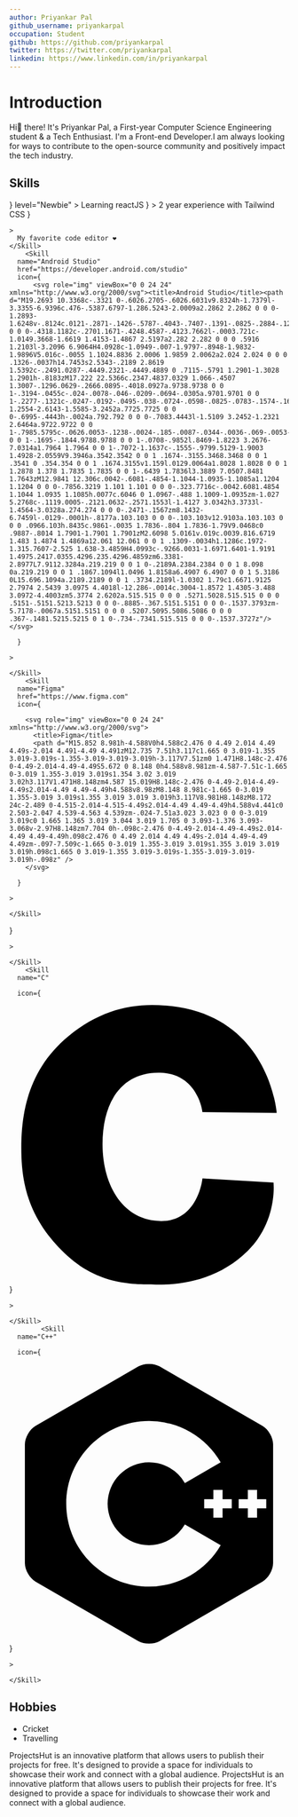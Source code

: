 ```yaml
---
author: Priyankar Pal
github_username: priyankarpal
occupation: Student
github: https://github.com/priyankarpal
twitter: https://twitter.com/priyankarpal
linkedin: https://www.linkedin.com/in/priyankarpal
---
```


# Introduction

Hi👋 there! It's Priyankar Pal, a First-year Computer Science Engineering student & a Tech Enthusiast. I'm a Front-end Developer.I am always looking for ways to contribute to the open-source community and positively impact the tech industry.

## Skills

<Tabs>

<Tab title="Frame Work">
  <Skills title="Frame Works">
    <Skill
      name="React"
      href="https://reactjs.org/"
      icon={
        <svg role="img" viewBox="0 0 24 24" xmlns="http://www.w3.org/2000/svg">
          <title>ReactJs</title>
          <path d="M14.23 12.004a2.236 2.236 0 0 1-2.235 2.236 2.236 2.236 0 0 1-2.236-2.236 2.236 2.236 0 0 1 2.235-2.236 2.236 2.236 0 0 1 2.236 2.236zm2.648-10.69c-1.346 0-3.107.96-4.888 2.622-1.78-1.653-3.542-2.602-4.887-2.602-.41 0-.783.093-1.106.278-1.375.793-1.683 3.264-.973 6.365C1.98 8.917 0 10.42 0 12.004c0 1.59 1.99 3.097 5.043 4.03-.704 3.113-.39 5.588.988 6.38.32.187.69.275 1.102.275 1.345 0 3.107-.96 4.888-2.624 1.78 1.654 3.542 2.603 4.887 2.603.41 0 .783-.09 1.106-.275 1.374-.792 1.683-3.263.973-6.365C22.02 15.096 24 13.59 24 12.004c0-1.59-1.99-3.097-5.043-4.032.704-3.11.39-5.587-.988-6.38-.318-.184-.688-.277-1.092-.278zm-.005 1.09v.006c.225 0 .406.044.558.127.666.382.955 1.835.73 3.704-.054.46-.142.945-.25 1.44-.96-.236-2.006-.417-3.107-.534-.66-.905-1.345-1.727-2.035-2.447 1.592-1.48 3.087-2.292 4.105-2.295zm-9.77.02c1.012 0 2.514.808 4.11 2.28-.686.72-1.37 1.537-2.02 2.442-1.107.117-2.154.298-3.113.538-.112-.49-.195-.964-.254-1.42-.23-1.868.054-3.32.714-3.707.19-.09.4-.127.563-.132zm4.882 3.05c.455.468.91.992 1.36 1.564-.44-.02-.89-.034-1.345-.034-.46 0-.915.01-1.36.034.44-.572.895-1.096 1.345-1.565zM12 8.1c.74 0 1.477.034 2.202.093.406.582.802 1.203 1.183 1.86.372.64.71 1.29 1.018 1.946-.308.655-.646 1.31-1.013 1.95-.38.66-.773 1.288-1.18 1.87-.728.063-1.466.098-2.21.098-.74 0-1.477-.035-2.202-.093-.406-.582-.802-1.204-1.183-1.86-.372-.64-.71-1.29-1.018-1.946.303-.657.646-1.313 1.013-1.954.38-.66.773-1.286 1.18-1.868.728-.064 1.466-.098 2.21-.098zm-3.635.254c-.24.377-.48.763-.704 1.16-.225.39-.435.782-.635 1.174-.265-.656-.49-1.31-.676-1.947.64-.15 1.315-.283 2.015-.386zm7.26 0c.695.103 1.365.23 2.006.387-.18.632-.405 1.282-.66 1.933-.2-.39-.41-.783-.64-1.174-.225-.392-.465-.774-.705-1.146zm3.063.675c.484.15.944.317 1.375.498 1.732.74 2.852 1.708 2.852 2.476-.005.768-1.125 1.74-2.857 2.475-.42.18-.88.342-1.355.493-.28-.958-.646-1.956-1.1-2.98.45-1.017.81-2.01 1.085-2.964zm-13.395.004c.278.96.645 1.957 1.1 2.98-.45 1.017-.812 2.01-1.086 2.964-.484-.15-.944-.318-1.37-.5-1.732-.737-2.852-1.706-2.852-2.474 0-.768 1.12-1.742 2.852-2.476.42-.18.88-.342 1.356-.494zm11.678 4.28c.265.657.49 1.312.676 1.948-.64.157-1.316.29-2.016.39.24-.375.48-.762.705-1.158.225-.39.435-.788.636-1.18zm-9.945.02c.2.392.41.783.64 1.175.23.39.465.772.705 1.143-.695-.102-1.365-.23-2.006-.386.18-.63.406-1.282.66-1.933zM17.92 16.32c.112.493.2.968.254 1.423.23 1.868-.054 3.32-.714 3.708-.147.09-.338.128-.563.128-1.012 0-2.514-.807-4.11-2.28.686-.72 1.37-1.536 2.02-2.44 1.107-.118 2.154-.3 3.113-.54zm-11.83.01c.96.234 2.006.415 3.107.532.66.905 1.345 1.727 2.035 2.446-1.595 1.483-3.092 2.295-4.11 2.295-.22-.005-.406-.05-.553-.132-.666-.38-.955-1.834-.73-3.703.054-.46.142-.944.25-1.438zm4.56.64c.44.02.89.034 1.345.034.46 0 .915-.01 1.36-.034-.44.572-.895 1.095-1.345 1.565-.455-.47-.91-.993-1.36-1.565z" />
        </svg>
      }
      level="Newbie"
    >
      Learning reactJS
    </Skill>
    <Skill
      name="Tailwind CSS"
      href="https://tailwindcss.com/"
      level="Intermidiate"
      icon={
        <svg role="img" viewBox="0 0 24 24" xmlns="http://www.w3.org/2000/svg">
          <title>Tailwind CSS</title>
          <path d="M12.001,4.8c-3.2,0-5.2,1.6-6,4.8c1.2-1.6,2.6-2.2,4.2-1.8c0.913,0.228,1.565,0.89,2.288,1.624 C13.666,10.618,15.027,12,18.001,12c3.2,0,5.2-1.6,6-4.8c-1.2,1.6-2.6,2.2-4.2,1.8c-0.913-0.228-1.565-0.89-2.288-1.624 C16.337,6.182,14.976,4.8,12.001,4.8z M6.001,12c-3.2,0-5.2,1.6-6,4.8c1.2-1.6,2.6-2.2,4.2-1.8c0.913,0.228,1.565,0.89,2.288,1.624 c1.177,1.194,2.538,2.576,5.512,2.576c3.2,0,5.2-1.6,6-4.8c-1.2,1.6-2.6,2.2-4.2,1.8c-0.913-0.228-1.565-0.89-2.288-1.624 C10.337,13.382,8.976,12,6.001,12z" />
        </svg>
      }
    >
      2 year experience with Tailwind CSS
    </Skill>

  </Skills>
</Tab>

<Tab title="Tools">
  <Skills title="Tools">
    <Skill
      name="VS Code"
      href="https://code.visualstudio.com/"
      icon={
       <svg role="img" viewBox="0 0 24 24" xmlns="http://www.w3.org/2000/svg"><title>Visual Studio Code</title><path d="M23.15 2.587L18.21.21a1.494 1.494 0 0 0-1.705.29l-9.46 8.63-4.12-3.128a.999.999 0 0 0-1.276.057L.327 7.261A1 1 0 0 0 .326 8.74L3.899 12 .326 15.26a1 1 0 0 0 .001 1.479L1.65 17.94a.999.999 0 0 0 1.276.057l4.12-3.128 9.46 8.63a1.492 1.492 0 0 0 1.704.29l4.942-2.377A1.5 1.5 0 0 0 24 20.06V3.939a1.5 1.5 0 0 0-.85-1.352zm-5.146 14.861L10.826 12l7.178-5.448v10.896z"/></svg>
      }

    >
      My favorite code editor ❤️
    </Skill>
        <Skill
      name="Android Studio"
      href="https://developer.android.com/studio"
      icon={
          <svg role="img" viewBox="0 0 24 24" xmlns="http://www.w3.org/2000/svg"><title>Android Studio</title><path d="M19.2693 10.3368c-.3321 0-.6026.2705-.6026.6031v9.8324h-1.7379l-3.3355-6.9396c.476-.5387.6797-1.286.5243-2.0009a2.2862 2.2862 0 0 0-1.2893-1.6248v-.8124c.0121-.2871-.1426-.5787-.4043-.7407-.1391-.0825-.2884-.1234-.4402-.1234a.8478.8478 0 0 0-.4318.1182c-.2701.1671-.4248.4587-.4123.7662l-.0003.721c-1.0149.3668-1.6619 1.4153-1.4867 2.5197a2.282 2.282 0 0 0 .5916 1.2103l-3.2096 6.9064H4.0928c-1.0949-.007-1.9797-.8948-1.9832-1.9896V5.016c-.0055 1.1024.8836 2.0006 1.9859 2.0062a2.024 2.024 0 0 0 .1326-.0037h14.7453s2.5343-.2189 2.8619 1.5392c-.2491.0287-.4449.2321-.4449.4889 0 .7115-.5791 1.2901-1.3028 1.2901h-.8183zM17.222 22.5366c.2347.4837.0329 1.066-.4507 1.3007-.1296.0629-.2666.0895-.4018.0927a.9738.9738 0 0 1-.3194-.0455c-.024-.0078-.046-.0209-.0694-.0305a.9701.9701 0 0 1-.2277-.1321c-.0247-.0192-.0495-.038-.0724-.0598-.0825-.0783-.1574-.1672-.21-.2757l-1.2554-2.6143-1.5585-3.2452a.7725.7725 0 0 0-.6995-.4443h-.0024a.792.792 0 0 0-.7083.4443l-1.5109 3.2452-1.2321 2.6464a.9722.9722 0 0 1-.7985.5795c-.0626.0053-.1238-.0024-.185-.0087-.0344-.0036-.069-.0053-.1025-.0124-.0489-.0103-.0954-.0278-.142-.0452-.0301-.0113-.0613-.0197-.0901-.0339-.0496-.0244-.0948-.0565-.1397-.0889-.0217-.0156-.0457-.0275-.0662-.045a.9862.9862 0 0 1-.1695-.1844.9788.9788 0 0 1-.0708-.9852l.8469-1.8223 3.2676-7.0314a1.7964 1.7964 0 0 1-.7072-1.1637c-.1555-.9799.5129-1.9003 1.4928-2.0559V9.3946a.3542.3542 0 0 1 .1674-.3155.3468.3468 0 0 1 .3541 0 .354.354 0 0 1 .1674.3155v1.159l.0129.0064a1.8028 1.8028 0 0 1 1.2878 1.378 1.7835 1.7835 0 0 1-.6439 1.7836l3.3889 7.0507.8481 1.7643zM12.9841 12.306c.0042-.6081-.4854-1.1044-1.0935-1.1085a1.1204 1.1204 0 0 0-.7856.3219 1.101 1.101 0 0 0-.323.7716c-.0042.6081.4854 1.1044 1.0935 1.1085h.0077c.6046 0 1.0967-.488 1.1009-1.0935zm-1.027 5.2768c-.1119.0005-.2121.0632-.2571.1553l-1.4127 3.0342h3.3733l-1.4564-3.0328a.274.274 0 0 0-.2471-.1567zm8.1432-6.7459l-.0129-.0001h-.8177a.103.103 0 0 0-.103.103v12.9103a.103.103 0 0 0 .0966.103h.8435c.9861-.0035 1.7836-.804 1.7836-1.79V9.0468c0 .9887-.8014 1.7901-1.7901 1.7901zM2.6098 5.0161v.019c.0039.816.6719 1.483 1.4874 1.4869a12.061 12.061 0 0 1 .1309-.0034h1.1286c.1972-1.315.7607-2.525 1.638-3.4859H4.0993c-.9266.0031-1.6971.6401-1.9191 1.4975.2417.0355.4296.235.4296.4859zm6.3381-2.8977L7.9112.3284a.219.219 0 0 1 0-.2189A.2384.2384 0 0 1 8.098 0a.219.219 0 0 1 .1867.1094l1.0496 1.8158a6.4907 6.4907 0 0 1 5.3186 0L15.696.1094a.2189.2189 0 0 1 .3734.2189l-1.0302 1.79c1.6671.9125 2.7974 2.5439 3.0975 4.4018l-12.286-.0014c.3004-1.8572 1.4305-3.488 3.0972-4.4003zm5.3774 2.6202a.515.515 0 0 0 .5271.5028.515.515 0 0 0 .5151-.5151.5213.5213 0 0 0-.8885-.367.5151.5151 0 0 0-.1537.3793zm-5.7178-.0067a.5151.5151 0 0 0 .5207.5095.5086.5086 0 0 0 .367-.1481.5215.5215 0 1 0-.734-.7341.515.515 0 0 0-.1537.3727z"/></svg>

      }

    >

    </Skill>
        <Skill
      name="Figma"
      href="https://www.figma.com"
      icon={

        <svg role="img" viewBox="0 0 24 24" xmlns="http://www.w3.org/2000/svg">
          <title>Figma</title>
          <path d="M15.852 8.981h-4.588V0h4.588c2.476 0 4.49 2.014 4.49 4.49s-2.014 4.491-4.49 4.491zM12.735 7.51h3.117c1.665 0 3.019-1.355 3.019-3.019s-1.355-3.019-3.019-3.019h-3.117V7.51zm0 1.471H8.148c-2.476 0-4.49-2.014-4.49-4.49S5.672 0 8.148 0h4.588v8.981zm-4.587-7.51c-1.665 0-3.019 1.355-3.019 3.019s1.354 3.02 3.019 3.02h3.117V1.471H8.148zm4.587 15.019H8.148c-2.476 0-4.49-2.014-4.49-4.49s2.014-4.49 4.49-4.49h4.588v8.98zM8.148 8.981c-1.665 0-3.019 1.355-3.019 3.019s1.355 3.019 3.019 3.019h3.117V8.981H8.148zM8.172 24c-2.489 0-4.515-2.014-4.515-4.49s2.014-4.49 4.49-4.49h4.588v4.441c0 2.503-2.047 4.539-4.563 4.539zm-.024-7.51a3.023 3.023 0 0 0-3.019 3.019c0 1.665 1.365 3.019 3.044 3.019 1.705 0 3.093-1.376 3.093-3.068v-2.97H8.148zm7.704 0h-.098c-2.476 0-4.49-2.014-4.49-4.49s2.014-4.49 4.49-4.49h.098c2.476 0 4.49 2.014 4.49 4.49s-2.014 4.49-4.49 4.49zm-.097-7.509c-1.665 0-3.019 1.355-3.019 3.019s1.355 3.019 3.019 3.019h.098c1.665 0 3.019-1.355 3.019-3.019s-1.355-3.019-3.019-3.019h-.098z" />
        </svg>

      }

    >

    </Skill>

  </Skills>
</Tab>

<Tab title="Languages">
  <Skills title="Languages">
    <Skill
      name="JS"
      href="https://developer.mozilla.org/en-US/docs/Web/JavaScript"
      icon={
<svg role="img" viewBox="0 0 24 24" xmlns="http://www.w3.org/2000/svg"><title>JavaScript</title><path d="M0 0h24v24H0V0zm22.034 18.276c-.175-1.095-.888-2.015-3.003-2.873-.736-.345-1.554-.585-1.797-1.14-.091-.33-.105-.51-.046-.705.15-.646.915-.84 1.515-.66.39.12.75.42.976.9 1.034-.676 1.034-.676 1.755-1.125-.27-.42-.404-.601-.586-.78-.63-.705-1.469-1.065-2.834-1.034l-.705.089c-.676.165-1.32.525-1.71 1.005-1.14 1.291-.811 3.541.569 4.471 1.365 1.02 3.361 1.244 3.616 2.205.24 1.17-.87 1.545-1.966 1.41-.811-.18-1.26-.586-1.755-1.336l-1.83 1.051c.21.48.45.689.81 1.109 1.74 1.756 6.09 1.666 6.871-1.004.029-.09.24-.705.074-1.65l.046.067zm-8.983-7.245h-2.248c0 1.938-.009 3.864-.009 5.805 0 1.232.063 2.363-.138 2.711-.33.689-1.18.601-1.566.48-.396-.196-.597-.466-.83-.855-.063-.105-.11-.196-.127-.196l-1.825 1.125c.305.63.75 1.172 1.324 1.517.855.51 2.004.675 3.207.405.783-.226 1.458-.691 1.811-1.411.51-.93.402-2.07.397-3.346.012-2.054 0-4.109 0-6.179l.004-.056z"/></svg>
      }

    >

    </Skill>
        <Skill
      name="C"

      icon={

<svg role="img" viewBox="0 0 24 24" xmlns="http://www.w3.org/2000/svg">
  <title>C</title>
  <path d="M16.5921 9.1962s-.354-3.298-3.627-3.39c-3.2741-.09-4.9552 2.474-4.9552 6.14 0 3.6651 1.858 6.5972 5.0451 6.5972 3.184 0 3.5381-3.665 3.5381-3.665l6.1041.365s.36 3.31-2.196 5.836c-2.552 2.5241-5.6901 2.9371-7.8762 2.9201-2.19-.017-5.2261.034-8.1602-2.97-2.938-3.0101-3.436-5.9302-3.436-8.8002 0-2.8701.556-6.6702 4.047-9.5502C7.444.72 9.849 0 12.254 0c10.0422 0 10.7172 9.2602 10.7172 9.2602z" />
</svg>
}

    >

    </Skill>
            <Skill
      name="C++"

      icon={

<svg role="img" viewBox="0 0 24 24" xmlns="http://www.w3.org/2000/svg">
  <title>C++</title>
  <path d="M22.394 6c-.167-.29-.398-.543-.652-.69L12.926.22c-.509-.294-1.34-.294-1.848 0L2.26 5.31c-.508.293-.923 1.013-.923 1.6v10.18c0 .294.104.62.271.91.167.29.398.543.652.69l8.816 5.09c.508.293 1.34.293 1.848 0l8.816-5.09c.254-.147.485-.4.652-.69.167-.29.27-.616.27-.91V6.91c.003-.294-.1-.62-.268-.91zM12 19.11c-3.92 0-7.109-3.19-7.109-7.11 0-3.92 3.19-7.11 7.11-7.11a7.133 7.133 0 016.156 3.553l-3.076 1.78a3.567 3.567 0 00-3.08-1.78A3.56 3.56 0 008.444 12 3.56 3.56 0 0012 15.555a3.57 3.57 0 003.08-1.778l3.078 1.78A7.135 7.135 0 0112 19.11zm7.11-6.715h-.79v.79h-.79v-.79h-.79v-.79h.79v-.79h.79v.79h.79zm2.962 0h-.79v.79h-.79v-.79h-.79v-.79h.79v-.79h.79v.79h.79z" />
</svg>
}

    >

    </Skill>

  </Skills>
</Tab>

</Tabs>

## Hobbies

- Cricket
- Travelling

<Projects>
  <Project
    name="ProjectsHut"
    tldr="Show your projects to the world 🌎"
    image="https://user-images.githubusercontent.com/88102392/226177485-bc8d9521-099f-415f-b3bb-ba88ef4475aa.png"
    livePreview="https://projectshut.vercel.app"
    repository="https://github.com/priyankarpal/ProjectsHut"
   >
ProjectsHut is an innovative platform that allows users to publish their projects for free. It's designed to provide a space for individuals to showcase their work and connect with a global audience.

  </Project>
    <Project
    name="TheaTheme"
    tldr="Show your projects to the world 🌎"
    image="https://user-images.githubusercontent.com/88102392/226882172-d1252f35-3d44-4e7e-9054-d54c5a398bf5.png"
    livePreview="https://marketplace.visualstudio.com/items?itemName=PriyankarPal.theatheme"
    repository="https://github.com/priyankarpal/TheaTheme"
   >
ProjectsHut is an innovative platform that allows users to publish their projects for free. It's designed to provide a space for individuals to showcase their work and connect with a global audience.

  </Project>
</Projects>
